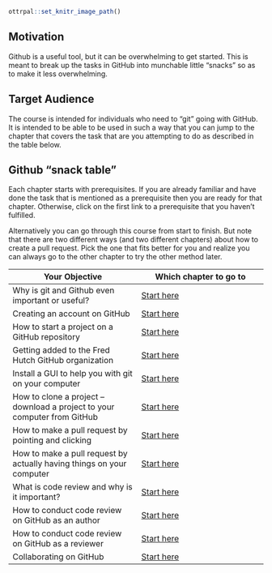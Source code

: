 
```r
ottrpal::set_knitr_image_path()
```

## Motivation

Github is a useful tool, but it can be overwhelming to get started. This is meant to break up the tasks in GitHub into munchable little "snacks" so as to make it less overwhelming.

## Target Audience  

The course is intended for individuals who need to "git" going with GitHub. It is intended to be able to be used in such a way that you can jump to the chapter that covers the task that are you attempting to do as described in the table below.

## Github "snack table"

Each chapter starts with prerequisites. If you are already familiar and have done the task that is mentioned as a prerequisite then you are ready for that chapter. Otherwise, click on the first link to a prerequisite that you haven't fulfilled.

Alternatively you can go through this course from start to finish. But note that there are two different ways (and two different chapters) about how to create a pull request. Pick the one that fits better for you and realize you can always go to the other chapter to try the other method later.

|Your Objective| Which chapter to go to|
|------------------------------|-----------------------------|
|Why is git and Github even important or useful?|[Start here](https://hutchdatascience.org/dasl-snack-github/why-github.html) |
|Creating an account on GitHub| [Start here](https://hutchdatascience.org/dasl-snack-github) |
|How to start a project on a GitHub repository| [Start here](https://hutchdatascience.org/dasl-snack-github/setting-up-a-project-on-github.html) |
|Getting added to the Fred Hutch GitHub organization| [Start here](https://hutchdatascience.org/dasl-snack-github/getting-added-to-the-hutch-github-organization.html)|
|Install a GUI to help you with git on your computer| [Start here](https://hutchdatascience.org/dasl-snack-github/setting-up-a-git-client.html) |
|How to clone a project -- download a project to your computer from GitHub| [Start here](https://hutchdatascience.org/dasl-snack-github/getting-a-repository-on-to-your-computer--cloning.html) |
|How to make a pull request by pointing and clicking| [Start here](https://hutchdatascience.org/dasl-snack-github/making-a-pull-request-beginners.html)|
|How to make a pull request by actually having things on your computer| [Start here](https://hutchdatascience.org/dasl-snack-github/making-a-pull-request-advanced.html)|
|What is code review and why is it important?| [Start here](https://hutchdatascience.org/dasl-snack-github/what-is-code-review.html)|
|How to conduct code review on GitHub as an author| [Start here](https://hutchdatascience.org/dasl-snack-github/conducting-code-review-as-an-author-on-github.html)|
|How to conduct code review on GitHub as a reviewer| [Start here](https://hutchdatascience.org/dasl-snack-github/conducting-code-review-as-a-reviewer-on-github.html)|
|Collaborating on GitHub| [Start here](https://hutchdatascience.org/dasl-snack-github/collaborating-on-github.html) |
